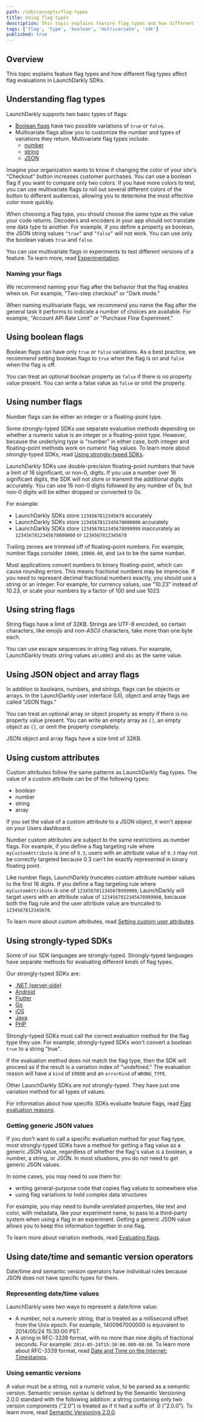 ```yaml
---
path: /sdk/concepts/flag-types
title: Using flag types
description: This topic explains feature flag types and how different flag types affect flag evaluations in different LaunchDarkly SDKs.
tags: ['flag', 'type', 'boolean', 'multivariate', 'sdk']
published: true
---
```


## Overview

This topic explains feature flag types and how different flag types affect flag evaluations in LaunchDarkly SDKs.

## Understanding flag types

LaunchDarkly supports two basic types of flags:
- [Boolean flags](#using-boolean-flags) have two possible variations of `true` or `false`.
- Multivariate flags allow you to customize the number and types of variations they return. Multivariate flag types include:
    - [number](#using-number-flags)
    - [string](#using-string-flags)
    - [JSON](#using-json-object-and-array-flags)

Imagine your organization wants to know if changing the color of your site's “Checkout” button increases customer purchases. You can use a boolean flag if you want to compare only two colors. If you have more colors to test, you can use multivariate flags to roll out several different colors of the button to different audiences, allowing you to determine the most effective color more quickly.

When choosing a flag type, you should choose the same type as the value your code returns. Decoders and encoders in your app should not translate one data type to another. For example, if you define a property as boolean, the JSON string values `”true”` and `”false”` will not work. You can use only the boolean values `true` and `false`.

You can use multivariate flags in experiments to test different versions of a feature. To learn more, read [Experimentation](/home/experimentation).

### Naming your flags

We recommend naming your flag after the behavior that the flag enables when on. For example, "Two-step checkout" or "Dark mode."

When naming multivariate flags, we recommend you name the flag after the general task it performs to indicate a number of choices are available. For example, "Account API Rate Limit" or "Purchase Flow Experiment."

## Using boolean flags

Boolean flags can have only `true` or `false` variations. As a best practice, we recommend setting boolean flags to `true` when the flag is on and `false` when the flag is off.

You can treat an optional boolean property as `false` if there is no property value present. You can write a false value as `false` or omit the property.

## Using number flags

Number flags can be either an integer or a floating-point type.

Some strongly-typed SDKs use separate evaluation methods depending on whether a numeric value is an integer or a floating-point type. However, because the underlying type is "number" in either case, both integer and floating-point methods work on numeric flag values. To learn more about strongly-typed SDKs, read [Using strongly-typed SDKs](#using-strongly-typed-sdks).

LaunchDarkly SDKs use double-precision floating-point numbers that have a limit of 16 significant, or non-0, digits. If you use a number over 16 significant digits, the SDK will not store or transmit the additional digits accurately. You can use 16 non-0 digits followed by any number of 0s, but non-0 digits will be either dropped or converted to 0s.

For example:

- LaunchDarkly SDKs store `1234567812345678` accurately
- LaunchDarkly SDKs store `1234567812345678000000` accurately
- LaunchDarkly SDKs store `1234567812345678999999` inaccurately as `1234567812345678000000` or `1234567812345678`

Trailing zeroes are trimmed off of floating-point numbers. For example, number flags consider `10000`, `10000.00`, and `1e4` to be the same number.

Most applications convert numbers to binary floating-point, which can cause rounding errors. This means fractional numbers may be imprecise. If you need to represent decimal fractional numbers exactly, you should use a string or an integer. For example, for currency values, use "10.23" instead of 10.23, or scale your numbers by a factor of 100 and use 1023.

## Using string flags

String flags have a limit of 32KB. Strings are UTF-8 encoded, so certain characters, like emojis and non-ASCII characters, take more than one byte each.

You can use escape sequences in string flag values. For example, LaunchDarkly treats string values `ab\u0063` and `abc` as the same value.

## Using JSON object and array flags

In addition to booleans, numbers, and strings, flags can be objects or arrays. In the LaunchDarkly user interface (UI), object and array flags are called "JSON flags."

You can treat an optional array or object property as empty if there is no property value present. You can write an empty array as `[]`, an empty object as `{}`, or omit the property completely.

JSON object and array flags have a size limit of 32KB.

## Using custom attributes

Custom attributes follow the same patterns as LaunchDarkly flag types. The value of a custom attribute can be of the following types:

* boolean
* number
* string
* array

If you set the value of a custom attribute to a JSON object, it won't appear on your Users dashboard.

Number custom attributes are subject to the same restrictions as number flags. For example, if you define a flag targeting rule where `myCustomAttribute` is one of `0.3`, users with an attribute value of `0.3` may not be correctly targeted because 0.3 can't be exactly represented in binary floating point.

Like number flags, LaunchDarkly truncates custom attribute number values to the first 16 digits. If you define a flag targeting rule where `myCustomAttribute` is one of `1234567812345678999999`, LaunchDarkly will target users with an attribute value of `1234567812345678999998`, because both the flag rule and the user attribute value are truncated to `1234567812345678`.

To learn more about custom attributes, read [Setting custom user attributes](/home/users/attributes#setting-custom-user-attributes).

## Using strongly-typed SDKs

Some of our SDK languages are strongly-typed. Strongly-typed languages have separate methods for evaluating different kinds of flag types.

Our strongly-typed SDKs are:

- [.NET (server-side)](/sdk/server-side/dotnet)
- [Android](/sdk/client-side/android)
- [Flutter](/sdk/client-side/flutter)
- [Go](/sdk/server-side/go)
- [iOS](/sdk/client-side/ios)
- [Java](/sdk/server-side/java)
- [PHP](/sdk/server-side/php)

Strongly-typed SDKs must call the correct evaluation method for the flag type they use. For example, strongly-typed SDKs won't convert a boolean `true` to a string "true".

If the evaluation method does not match the flag type, then the SDK will proceed as if the result is a variation index of "undefined." The evaluation reason will have a `kind` of `ERROR` and an `errorKind` of `WRONG_TYPE`.

Other LaunchDarkly SDKs are not strongly-typed. They have just one variation method for all types of values.

For information about how specific SDKs evaluate feature flags, read [Flag evaluation reasons](/sdk/features/evaluation-reasons).

### Getting generic JSON values

If you don't want to call a specific evaluation method for your flag type, most strongly-typed SDKs have a method for getting a flag value as a generic JSON value, regardless of whether the flag's value is a boolean, a number, a string, or JSON. In most situations, you do not need to get generic JSON values.

In some cases, you may need to use them for:

- writing general-purpose code that copies flag values to somewhere else
- using flag variations to hold complex data structures

For example, you may need to bundle unrelated properties, like text and color, with metadata, like your experiment name, to pass to a third-party system when using a flag in an experiment. Getting a generic JSON value allows you to keep this information together in one flag.

To learn more about variation methods, read [Evaluating flags](/sdk/features/evaluating).

## Using date/time and semantic version operators

Date/time and semantic version operators have individual rules because JSON does not have specific types for them.

### Representing date/time values

LaunchDarkly uses two ways to represent a date/time value:

- A number, not a numeric string, that is treated as a millisecond offset from the Unix epoch. For example, 1400967000000 is equivalent to 2014/05/24 15:30:00 PST.
- A string in RFC-3339 format, with no more than nine digits of fractional seconds. For example: `2014-05-24T15:30:00.000-08:00`. To learn more about RFC-3339 format, read [Date and Time on the Internet: Timestamps](https://datatracker.ietf.org/doc/html/rfc3339).

### Using semantic versions

A value must be a string, not a numeric value, to be parsed as a semantic version. Semantic version syntax is defined by the Semantic Versioning 2.0.0 standard with the following addition: a string containing only two version components (”2.0”) is treated as if it had a suffix of .0 (”2.0.0”). To learn more, read [Semantic Versioning 2.0.0](https://semver.org/).
